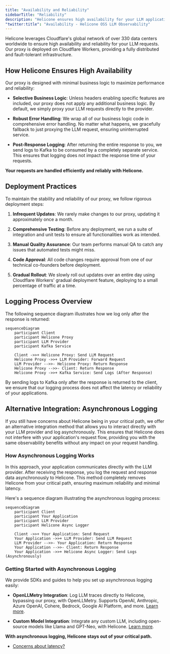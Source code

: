 ```yaml
---
title: "Availability and Reliability"
sidebarTitle: "Reliability"
description: "Helicone ensures high availability for your LLM applications using Cloudflare's global network. Learn about our deployment practices and how we maintain reliability."
"twitter:title": "Availability - Helicone OSS LLM Observability"
---
```



Helicone leverages Cloudflare's global network of over 330 data centers worldwide to ensure high availability and reliability for your LLM requests. Our proxy is deployed on Cloudflare Workers, providing a fully distributed and fault-tolerant infrastructure.

## How Helicone Ensures High Availability

Our proxy is designed with minimal business logic to maximize performance and reliability:

- **Selective Business Logic**: Unless headers enabling specific features are included, our proxy does not apply any additional business logic. By default, we simply proxy your LLM requests directly to the provider.

- **Robust Error Handling**: We wrap all of our business logic code in comprehensive error handling. No matter what happens, we gracefully fallback to just proxying the LLM request, ensuring uninterrupted service.

- **Post-Response Logging**: After returning the entire response to you, we send logs to Kafka to be consumed by a completely separate service. This ensures that logging does not impact the response time of your requests.

<Icon icon="check" size={32} /> **Your requests are handled efficiently and
reliably with Helicone.**

## Deployment Practices

To maintain the stability and reliability of our proxy, we follow rigorous deployment steps:

1. **Infrequent Updates**: We rarely make changes to our proxy, updating it approximately once a month.

2. **Comprehensive Testing**: Before any deployment, we run a suite of integration and unit tests to ensure all functionalities work as intended.

3. **Manual Quality Assurance**: Our team performs manual QA to catch any issues that automated tests might miss.

4. **Code Approval**: All code changes require approval from one of our technical co-founders before deployment.

5. **Gradual Rollout**: We slowly roll out updates over an entire day using Cloudflare Workers' gradual deployment feature, deploying to a small percentage of traffic at a time.

## Logging Process Overview

The following sequence diagram illustrates how we log only after the response is returned:

```mermaid
sequenceDiagram
    participant Client
    participant Helicone Proxy
    participant LLM Provider
    participant Kafka Service

    Client ->>+ Helicone Proxy: Send LLM Request
    Helicone Proxy ->>+ LLM Provider: Forward Request
    LLM Provider -->>- Helicone Proxy: Return Response
    Helicone Proxy -->>- Client: Return Response
    Helicone Proxy ->>+ Kafka Service: Send Logs (After Response)
```

By sending logs to Kafka only after the response is returned to the client, we ensure that our logging process does not affect the latency or reliability of your applications.

## Alternative Integration: Asynchronous Logging

If you still have concerns about Helicone being in your critical path, we offer an alternative integration method that allows you to interact directly with your LLM provider and log asynchronously. This ensures that Helicone does not interfere with your application's request flow, providing you with the same observability benefits without any impact on your request handling.

### How Asynchronous Logging Works

In this approach, your application communicates directly with the LLM provider. After receiving the response, you log the request and response data asynchronously to Helicone. This method completely removes Helicone from your critical path, ensuring maximum reliability and minimal latency.

Here's a sequence diagram illustrating the asynchronous logging process:

```mermaid
sequenceDiagram
    participant Client
    participant Your Application
    participant LLM Provider
    participant Helicone Async Logger

    Client ->>+ Your Application: Send Request
    Your Application ->>+ LLM Provider: Send LLM Request
    LLM Provider -->>- Your Application: Return Response
    Your Application -->>- Client: Return Response
    Your Application ->>+ Helicone Async Logger: Send Logs (Asynchronously)
```

### Getting Started with Asynchronous Logging

We provide SDKs and guides to help you set up asynchronous logging easily:

- **OpenLLMetry Integration**: Log LLM traces directly to Helicone, bypassing our proxy, with OpenLLMetry. Supports OpenAI, Anthropic, Azure OpenAI, Cohere, Bedrock, Google AI Platform, and more. [Learn more](https://docs.helicone.ai/getting-started/integration-method/openllmetry).

- **Custom Model Integration**: Integrate any custom LLM, including open-source models like Llama and GPT-Neo, with Helicone. [Learn more](https://docs.helicone.ai/getting-started/integration-method/custom).

<Icon icon="check" size={32} /> **With asynchronous logging, Helicone stays out
of your critical path.**

<FaqHeader />

- [Concerns about latency?](/references/latency-affect)

<QuestionsSection />
